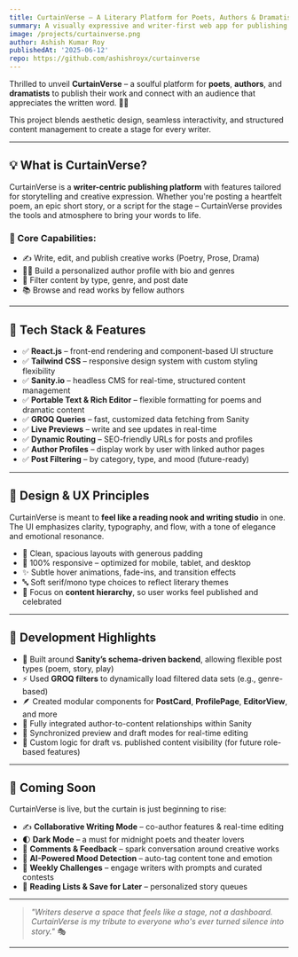 ```yaml
---
title: CurtainVerse – A Literary Platform for Poets, Authors & Dramatists
summary: A visually expressive and writer-first web app for publishing poems, stories, and dramatic works. Powered by React.js, Tailwind CSS, Sanity.io, and a deep focus on user creativity.
image: /projects/curtainverse.png
author: Ashish Kumar Roy
publishedAt: '2025-06-12'
repo: https://github.com/ashishroyx/curtainverse
---
```


Thrilled to unveil **CurtainVerse** – a soulful platform for **poets**, **authors**, and **dramatists** to publish their work and connect with an audience that appreciates the written word. 📖✨

This project blends aesthetic design, seamless interactivity, and structured content management to create a stage for every writer.

---

## 💡 What is CurtainVerse?

CurtainVerse is a **writer-centric publishing platform** with features tailored for storytelling and creative expression. Whether you're posting a heartfelt poem, an epic short story, or a script for the stage – CurtainVerse provides the tools and atmosphere to bring your words to life.

### 🧩 Core Capabilities:
- ✍️ Write, edit, and publish creative works (Poetry, Prose, Drama)
- 🧑‍🎤 Build a personalized author profile with bio and genres
- 🔖 Filter content by type, genre, and post date
- 📚 Browse and read works by fellow authors

---

## 🔧 Tech Stack & Features

- ✅ **React.js** – front-end rendering and component-based UI structure
- ✅ **Tailwind CSS** – responsive design system with custom styling flexibility
- ✅ **Sanity.io** – headless CMS for real-time, structured content management
- ✅ **Portable Text & Rich Editor** – flexible formatting for poems and dramatic content
- ✅ **GROQ Queries** – fast, customized data fetching from Sanity
- ✅ **Live Previews** – write and see updates in real-time
- ✅ **Dynamic Routing** – SEO-friendly URLs for posts and profiles
- ✅ **Author Profiles** – display work by user with linked author pages
- ✅ **Post Filtering** – by category, type, and mood (future-ready)

---

## 🎨 Design & UX Principles

CurtainVerse is meant to **feel like a reading nook and writing studio** in one. The UI emphasizes clarity, typography, and flow, with a tone of elegance and emotional resonance.

- 📐 Clean, spacious layouts with generous padding
- 📱 100% responsive – optimized for mobile, tablet, and desktop
- ✨ Subtle hover animations, fade-ins, and transition effects
- 🔤 Soft serif/mono type choices to reflect literary themes
- 🌟 Focus on **content hierarchy**, so user works feel published and celebrated

---

## 🚀 Development Highlights

- 🧠 Built around **Sanity’s schema-driven backend**, allowing flexible post types (poem, story, play)
- ⚡ Used **GROQ filters** to dynamically load filtered data sets (e.g., genre-based)
- 🪶 Created modular components for **PostCard**, **ProfilePage**, **EditorView**, and more
- 🔗 Fully integrated author-to-content relationships within Sanity
- 🔄 Synchronized preview and draft modes for real-time editing
- 🔐 Custom logic for draft vs. published content visibility (for future role-based features)

---

## 🔮 Coming Soon

CurtainVerse is live, but the curtain is just beginning to rise:

- ✍️ **Collaborative Writing Mode** – co-author features & real-time editing
- 🌓 **Dark Mode** – a must for midnight poets and theater lovers
- 💬 **Comments & Feedback** – spark conversation around creative works
- 🧠 **AI-Powered Mood Detection** – auto-tag content tone and emotion
- 📅 **Weekly Challenges** – engage writers with prompts and curated contests
- 🧾 **Reading Lists & Save for Later** – personalized story queues

---

> *"Writers deserve a space that feels like a stage, not a dashboard. CurtainVerse is my tribute to everyone who's ever turned silence into story."* 🎭

---


